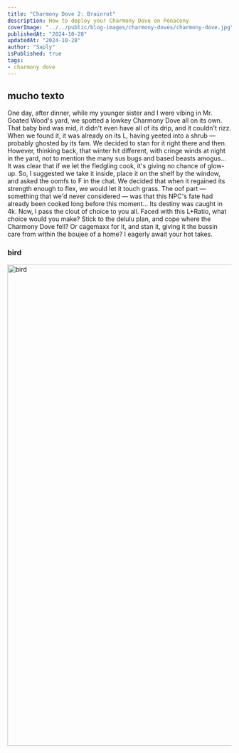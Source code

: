```yaml
---
title: "Charmony Dove 2: Brainrot"
description: How to deploy your Charmony Dove on Penacony
coverImage: "../../public/blog-images/charmony-doves/charmony-dove.jpg"
publishedAt: "2024-10-28"
updatedAt: "2024-10-28"
author: "Saply"
isPublished: true
tags: 
- charmony dove
---
```


## mucho texto
One day, after dinner, while my younger sister and I were vibing in Mr. Goated Wood's yard, we spotted a lowkey Charmony Dove all on its own. That baby bird was mid, it didn't even have all of its drip, and it couldn't rizz. When we found it, it was already on its L, having yeeted into a shrub — probably ghosted by its fam. We decided to stan for it right there and then. However, thinking back, that winter hit different, with cringe winds at night in the yard, not to mention the many sus bugs and based beasts amogus... It was clear that if we let the fledgling cook, it's giving no chance of glow-up. So, I suggested we take it inside, place it on the shelf by the window, and asked the oomfs to F in the chat. We decided that when it regained its strength enough to flex, we would let it touch grass. The oof part — something that we'd never considered — was that this NPC's fate had already been cooked long before this moment... Its destiny was caught in 4k. Now, I pass the clout of choice to you all. Faced with this L+Ratio, what choice would you make? Stick to the delulu plan, and cope where the Charmony Dove fell? Or cagemaxx for it, and stan it, giving it the bussin care from within the boujee of a home? I eagerly await your hot takes.

### bird
<Image
  src="/blog-images/charmony-doves/charmony-dove.jpg"
  width="1920"
  height="1080"
  alt="bird"
  sizes="100vw"
/>